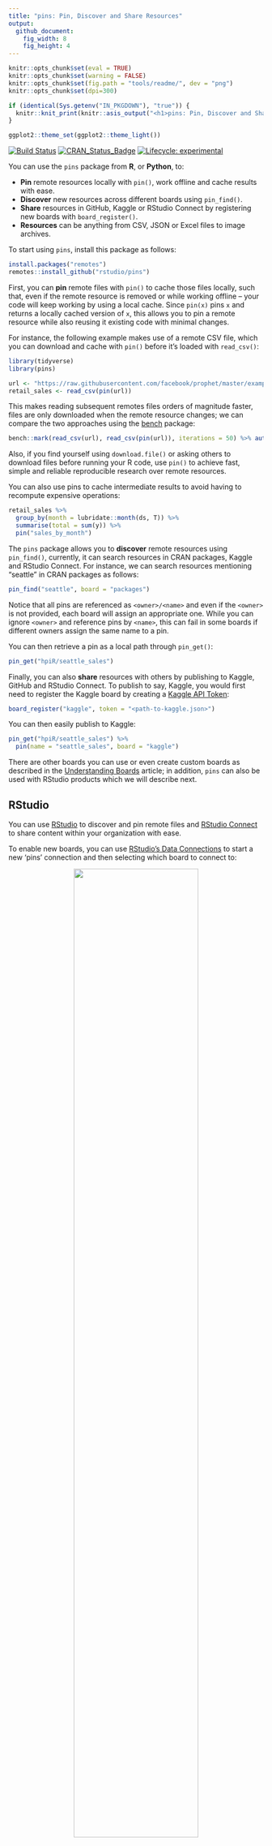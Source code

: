 ```yaml
---
title: "pins: Pin, Discover and Share Resources"
output:
  github_document:
    fig_width: 8
    fig_height: 4
---
```


```r
knitr::opts_chunk$set(eval = TRUE)
knitr::opts_chunk$set(warning = FALSE)
knitr::opts_chunk$set(fig.path = "tools/readme/", dev = "png")
knitr::opts_chunk$set(dpi=300)

if (identical(Sys.getenv("IN_PKGDOWN"), "true")) {
  knitr::knit_print(knitr::asis_output("<h1>pins: Pin, Discover and Share Resources</h1>"))
}

ggplot2::theme_set(ggplot2::theme_light())
```

[![Build Status](https://travis-ci.org/rstudio/pins.svg?branch=master)](https://travis-ci.org/rstudio/pins)
[![CRAN_Status_Badge](https://www.r-pkg.org/badges/version/pins)](https://cran.r-project.org/package=pins)
[![Lifecycle: experimental](https://img.shields.io/badge/lifecycle-maturing-blue.svg)](https://www.tidyverse.org/lifecycle/#maturing)

You can use the `pins` package from **R**, or **Python**, to:

- **Pin** remote resources locally with `pin()`, work offline and cache results with ease.
- **Discover** new resources across different boards using `pin_find()`.
- **Share** resources in GitHub, Kaggle or RStudio Connect by registering new boards with `board_register()`.
- **Resources** can be anything from CSV, JSON or Excel files to image archives.

To start using `pins`, install this package as follows:

``` r
install.packages("remotes")
remotes::install_github("rstudio/pins")
```

First, you can **pin** remote files with `pin()` to cache those files locally, such that, even if the remote resource is removed or while working offline -- your code will keep working by using a local cache. Since `pin(x)` pins `x` and returns a locally cached version of `x`, this allows you to pin a remote resource while also reusing it existing code with minimal changes.

For instance, the following example makes use of a remote CSV file, which you can download and cache with `pin()` before it's loaded with `read_csv()`:

```r
library(tidyverse)
library(pins)

url <- "https://raw.githubusercontent.com/facebook/prophet/master/examples/example_retail_sales.csv"
retail_sales <- read_csv(pin(url))
```

This makes reading subsequent remotes files orders of magnitude faster, files are only downloaded when the remote resource changes; we can compare the two approaches using the [bench](https://CRAN.R-project.org/package=bench) package:

```r
bench::mark(read_csv(url), read_csv(pin(url)), iterations = 50) %>% autoplot()
```

Also, if you find yourself using `download.file()` or asking others to download files before running your R code, use `pin()` to achieve fast, simple and reliable reproducible research over remote resources.

You can also use pins to cache intermediate results to avoid having to recompute expensive operations:

```r
retail_sales %>%
  group_by(month = lubridate::month(ds, T)) %>%
  summarise(total = sum(y)) %>%
  pin("sales_by_month")
```

The `pins` package allows you to **discover** remote resources using `pin_find()`, currently, it can search resources in CRAN packages, Kaggle and RStudio Connect. For instance, we can search resources mentioning "seattle" in CRAN packages as follows:

```r
pin_find("seattle", board = "packages")
```

Notice that all pins are referenced as `<owner>/<name>` and even if the `<owner>` is not provided, each board will assign an appropriate one. While you can ignore `<owner>` and reference pins by `<name>`, this can fail in some boards if different owners assign the same name to a pin.

You can then retrieve a pin as a local path through `pin_get()`:

```r
pin_get("hpiR/seattle_sales")
```

Finally, you can also **share** resources with others by publishing to Kaggle, GitHub and RStudio Connect. To publish to say, Kaggle, you would first need to register the Kaggle board by creating a [Kaggle API Token](https://www.kaggle.com/me/account):

```r
board_register("kaggle", token = "<path-to-kaggle.json>")
```

You can then easily publish to Kaggle:

```r
pin_get("hpiR/seattle_sales") %>%
  pin(name = "seattle_sales", board = "kaggle")
```

There are other boards you can use or even create custom boards as described in the [Understanding Boards](https://rstudio.github.io/pins/articles/boards.html) article; in addition, `pins` can also be used with RStudio products which we will describe next.

## RStudio

You can use [RStudio](https://www.rstudio.com/products/rstudio/) to discover and pin remote files and [RStudio Connect](https://www.rstudio.com/products/connect/) to share content within your organization with ease.

To enable new boards, you can use [RStudio's Data Connections](https://blog.rstudio.com/2017/08/16/rstudio-preview-connections/) to start a new 'pins' connection and then selecting which board to connect to:

<center>
![](tools/readme/rstudio-connect-board.png){width=70%}
</center>

Once connected, you can use the connections pane to track the pins you own and preview them with ease. Notice that one connection is created for each board.

<center>
![](tools/readme/rstudio-explore-pins.png){width=50%}
</center>

To **discover** remote resources, simply expand the "Addins" menu and select "Find Pin" from the dropdown. This addin allows you to search for pins across all boards, or scope your search to particular ones as well:

<center>
![](tools/readme/rstudio-discover-pins.png){width=60%}
</center>

You can then **share** local resources using the RStudio Connect board. Lets use `dplyr` and the `hpiR_seattle_sales` pin to analyze this further and then pin our results in RStudio Connect.

```r
board_register("rsconnect")
```
```r
pin_get("hpiR/seattle_sales") %>%
  group_by(baths = ceiling(baths)) %>%
  summarise(sale = floor(mean(sale_price))) %>%
  pin("sales-by-baths", board = "rsconnect")
```

After a pin is published to RStudio Connect, RStudio will open the web interface for that pin and make available various settings applicable to this published pin:

<center>
![](tools/readme/rstudio-share-resources.png){width=90%}
</center>

You can now set the appropriate permissions in RStudio Connect, and voila! From now on, those with access can make use of this remote file locally!

For instance, a colleague can reuse the `sales-by-baths` pin by retrieving it from RStudio Connect and visualize its contents using `ggplot2`:

```r
pin_get("sales-by-baths") %>%
  ggplot(aes(x = baths, y = sale)) +
    geom_point() + geom_smooth(method = 'lm', formula = y ~ exp(x))
```

## Python

All the functionality available in `pins` can also be used from Python as well, first install the `pins` module:

```bash
pip install git+https://github.com/rstudio/pins#subdirectory=python
```

Followed by using `pins` from Python:

```python
import pandas as pd
pd.set_option('display.max_rows', 10)
```
```python
import pins
pins.pin_get("hpiR/seattle_sales")
```

Please make sure to ~~pin~~ visit, [pins.rstudio.com](https://rstudio.github.io/pins/index.html), where you will find detailed documentation and additional resources.
